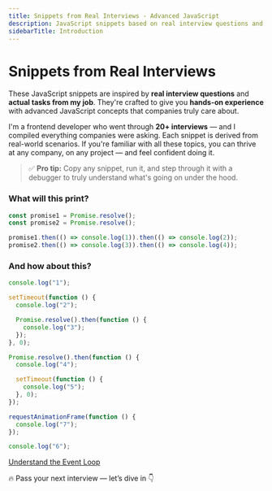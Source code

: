 ```yaml
---
title: Snippets from Real Interviews - Advanced JavaScript
description: JavaScript snippets based on real interview questions and job tasks, crafted to give you hands-on experience with advanced concepts.
sidebarTitle: Introduction
---
```


# Snippets from Real Interviews

These JavaScript snippets are inspired by **real interview questions** and **actual tasks from my job**.
They're crafted to give you **hands-on experience** with advanced JavaScript concepts that companies truly care about.

I'm a frontend developer who went through **20+ interviews** — and I compiled everything companies were asking.
Each snippet is derived from real-world scenarios. If you're familiar with all these topics, you can thrive at any company, on any project — and feel confident doing it.

> ✅ **Pro tip:** Copy any snippet, run it, and step through it with a debugger to truly understand what's going on under the hood.

### What will this print?

```js filename="Promise Resolution Order" copy
const promise1 = Promise.resolve();
const promise2 = Promise.resolve();

promise1.then(() => console.log(1)).then(() => console.log(2));
promise2.then(() => console.log(3)).then(() => console.log(4));
```

### And how about this?

```js filename="Event Loop" copy
console.log("1");

setTimeout(function () {
  console.log("2");

  Promise.resolve().then(function () {
    console.log("3");
  });
}, 0);

Promise.resolve().then(function () {
  console.log("4");

  setTimeout(function () {
    console.log("5");
  }, 0);
});

requestAnimationFrame(function () {
  console.log("7");
});

console.log("6");
```

[Understand the Event Loop](/learn-js-and-mdn/event-loop)

🔥 Pass your next interview — let’s dive in 👇